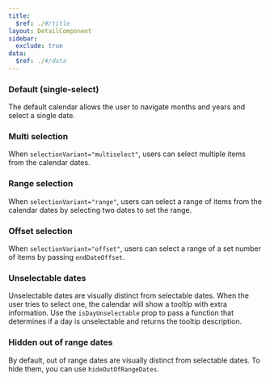 ```yaml
---
title:
  $ref: ./#/title
layout: DetailComponent
sidebar:
  exclude: true
data:
  $ref: ./#/data
---
```


<LivePreviewControls>
<LivePreview componentName="calendar" exampleName="Default">

### Default (single-select)

The default calendar allows the user to navigate months and years and select a single date.

</LivePreview>

<LivePreview componentName="calendar" displayName="Multi selection" exampleName="MultiSelection">

### Multi selection

When `selectionVariant="multiselect"`, users can select multiple items from the calendar dates.

</LivePreview>
  
<LivePreview componentName="calendar" displayName="Range selection" exampleName="RangeSelection">

### Range selection

When `selectionVariant="range"`, users can select a range of items from the calendar dates by selecting two dates to set the range.

</LivePreview>
  
<LivePreview componentName="calendar" displayName="Offset selection" exampleName="OffsetSelection">

### Offset selection

When `selectionVariant="offset"`, users can select a range of a set number of items by passing `endDateOffset`.

</LivePreview>
  
<LivePreview componentName="calendar" displayName="Unselectable dates" exampleName="UnselectableDates">

### Unselectable dates

Unselectable dates are visually distinct from selectable dates. When the user tries to select one, the calendar will show a tooltip with extra information.
Use the `isDayUnselectable` prop to pass a function that determines if a day is unselectable and returns the tooltip description.

</LivePreview>

<LivePreview componentName="calendar" displayName="Hidden out of range dates" exampleName="HiddenOutOfRangeDates">

### Hidden out of range dates

By default, out of range dates are visually distinct from selectable dates. To hide them, you can use `hideOutOfRangeDates`.

</LivePreview>

</LivePreviewControls>
